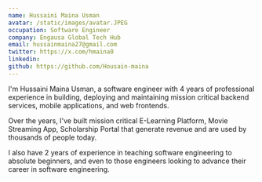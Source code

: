```yaml
---
name: Hussaini Maina Usman
avatar: /static/images/avatar.JPEG
occupation: Software Engineer
company: Engausa Global Tech Hub
email: hussainmaina27@gmail.com
twitter: https://x.com/hmaina0
linkedin:
github: https://github.com/Housain-maina
---
```


I'm Hussaini Maina Usman, a software engineer with 4 years of professional experience in building, deploying and maintaining mission critical backend services, mobile applications, and web frontends.

Over the years, I've built mission critical E-Learning Platform, Movie Streaming App, Scholarship Portal that generate revenue and are used by thousands of people today.

I also have 2 years of experience in teaching software engineering to absolute beginners, and even to those engineers looking to advance their career in software engineering.
